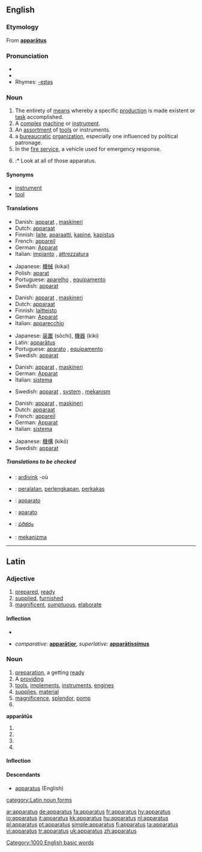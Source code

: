 ==English==

===Etymology===
From {{L.}} '''[[#Latin|apparātus]]'''

===Pronunciation===
* {{IPA|/æ.pəˈɹæ.təs/, (rare) /æ.pəˈɹeɪ.təs/, /æpəɹɑːtəs/}}
* {{audio|en-us-apparatus.ogg|Audio (US)}}
* Rhymes: [[Rhymes:English:-eɪtəs|-eɪtəs]]

===Noun===
{{en-noun|pl=apparatuses|pl2=apparatus}}

# The entirety of [[means]] whereby a specific [[production]] is made existent or [[task]] accomplished.
# A [[complex]] [[machine]] or [[instrument]].
# An [[assortment]] of [[tool]]s or instruments.
# a [[bureaucratic]] [[organization]], especially one influenced by political patronage.
# In the [[fire service]], a vehicle used for emergency response.
# {{plural of|[[apparatus]]}}
#:* Look at all of those apparatus.

====Synonyms====
*[[instrument]]
*[[tool]]

====Translations====
{{trans-top|a complex machine or instrument}}
*Danish: [[apparat]] {{n}}, [[maskineri]] {{n}}
*Dutch: [[apparaat]]
*Finnish: [[laite]], [[aparaatti]], [[kapine]], [[kapistus]]
*French: [[appareil]] {{m}}
*German: [[Apparat]] {{m}}
*Italian: [[impianto]] {{m}}, [[attrezzatura]] {{f}}
{{trans-mid}}
*Japanese: [[機械]] (kikai)
*Polish: [[aparat]] {{m}}
*Portuguese: [[aparelho]] {{m}}, [[equipamento]] {{m}}
*Swedish: [[apparat]] {{c}}
{{trans-bottom}}

{{trans-top|an assortment of tools or instruments}}
*Danish: [[apparat]] {{n}}, [[maskineri]] {{n}}
*Dutch: [[apparaat]]
*Finnish: [[laitteisto]] {{p}}
*German: [[Apparat]] {{m}}
*Italian: [[apparecchio]] {{m}}
{{trans-mid}}
*Japanese: [[装置]] (sōchi), [[機器]] (kiki)
*Latin: [[#Latin|apparātus]] {{m}}
*Portuguese: [[aparato]] {{m}}, [[equipamento]] {{m}}
*Swedish: [[apparat]] {{c}}
{{trans-bottom}}

{{trans-top|a given system of procedures}}
*Danish: [[apparat]] {{n}}, [[maskineri]] {{n}}
*German: [[Apparat]] {{m}}
*Italian: [[sistema]] {{f}}
{{trans-mid}}
*Swedish: [[apparat]] {{c}}, [[system]] {{n}}, [[mekanism]] {{c}}
{{trans-bottom}}

{{trans-top|a bureaucratic organization}}
*Danish: [[apparat]] {{n}}, [[maskineri]] {{n}}
*Dutch: [[apparaat]]
*French: [[appareil]] {{m}}
*German: [[Apparat]] {{m}}
*Italian: [[sistema]] {{f}}
{{trans-mid}}
*Japanese: [[機構]] (kikō)
*Swedish: [[apparat]] {{c}}
{{trans-bottom}}

{{trans-top|a vehicle used for emergency response}}
{{trans-mid}}
{{trans-bottom}}

=====Translations to be checked=====
{{checktrans}}
{{top}}
*{{ttbc|Breton}}: [[ardivink]] {{m}} -où
*{{ttbc|Indonesian}}: [[alat|peralatan]], [[lengkap|perlengkapan]], [[perkakas]]
*{{ttbc|Interlingua}}: [[apparato]]
{{mid}}
*{{ttbc|Spanish}}: [[aparato]]
*{{ttbc|Telugu}}: [[పరికరం]]
*{{ttbc|Turkish}}: [[mekanizma]]
{{bottom}}

[[Category:1000 English basic words]]

----

==Latin==

===Adjective===
{{la-adj-1&2|apparātus|apparata|apparāta|apparatum|apparātum}}

# [[prepared]], [[ready]]
# [[supplied]], [[furnished]] 
# [[magnificent]], [[sumptuous]], [[elaborate]]

====Inflection====
*{{ladecl1&2}}
{{la-decl-1&2|apparat|apparāt}}

*''comparative'': '''[[apparatior|apparātior]]''', ''superlative'': '''[[aparatissimus|apparātissimus]]'''

===Noun===
{{la-noun|apparātus|apparatus|apparātūs|m|fourth}}

# [[preparation]], a getting [[ready]]
# A [[providing]]
# [[tool]]s, [[implement]]s, [[instrument]]s, [[engine]]s
# [[supply|supplies]], [[material]]
# [[magnificence]], [[splendor]], [[pomp]]
# {{inflection of|apparatus#Latin|apparātus|voc|s}}

'''apparātūs''' {{m}}
# {{inflection of|apparatus#Latin|apparātus|gen|s}}
# {{inflection of|apparatus#Latin|apparātus|nom|p}}
# {{inflection of|apparatus#Latin|apparātus|acc|p}}
# {{inflection of|apparatus#Latin|apparātus|voc|p}}

====Inflection====
{{ladecl4}}
{{la-decl-4th|apparat|apparāt}}

====Descendants====
*[[#English|apparatus]] (English)

[[category:Latin noun forms]]

[[ar:apparatus]]
[[de:apparatus]]
[[fa:apparatus]]
[[fr:apparatus]]
[[hy:apparatus]]
[[io:apparatus]]
[[it:apparatus]]
[[kk:apparatus]]
[[hu:apparatus]]
[[nl:apparatus]]
[[pl:apparatus]]
[[pt:apparatus]]
[[simple:apparatus]]
[[fi:apparatus]]
[[ta:apparatus]]
[[vi:apparatus]]
[[tr:apparatus]]
[[uk:apparatus]]
[[zh:apparatus]]